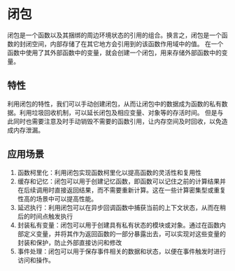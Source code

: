 # 闭包

闭包是一个函数以及其捆绑的周边环境状态的引用的组合。换言之，闭包是一个函数的封闭空间，内部存储了在其它地方会引用到的该函数作用域中的值。
在一个函数中使用了其外部函数中的变量，就会创建一个闭包，用来存储外部函数中的变量。

## 特性

利用闭包的特性，我们可以手动创建闭包，从而让闭包中的数据成为函数的私有数据。利用垃圾回收机制，可以延长闭包及相应变量、对象等的存活时间。
但是与此同时也需要注意及时手动销毁不需要的函数引用，让内存空间及时回收，以免造成内存泄漏。

## 应用场景

1. 函数柯里化：利用闭包实现函数柯里化以提高函数的灵活性和复用性
2. 缓存和记忆：闭包可以用于创建记忆函数，即函数可以记住之前的计算结果并在后续调用时直接返回结果，而不需要重新计算。这在一些计算密集型或重复性高的场景中可以提高性能。
3. 延迟执行：利用闭包可以在异步回调函数中捕获当前的上下文状态，从而在稍后的时间点触发执行
4. 封装私有变量：闭包可以用于创建具有私有状态的模块或对象。通过在函数内部定义变量，并将其作为返回函数的一部分暴露出去，可以实现对这些变量的封装和保护，防止外部直接访问和修改
5. 事件处理：闭包可以用于保存事件相关的数据和状态，以便在事件触发时进行访问和操作。

